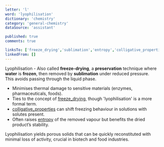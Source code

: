 ```yaml
---
letter: 'l'
word: 'lyophilisation'
dictionary: 'chemistry'
category: 'general-chemistry'
dataSource: 'assistant'

published: true
comments: true

linksTo: ['freeze_drying','sublimation','entropy','colligative_properties']
linkedFrom: []
---
```


<a id="lyophilisation">Lyophilisation</a> - Also called **freeze-drying**, a **preservation** technique where **water** is **frozen**, then removed by **sublimation** under reduced pressure. This avoids passing through the liquid phase.

- Minimises thermal damage to sensitive materials (enzymes, pharmaceuticals, foods).
- Ties to the concept of [freeze_drying](#freeze_drying), though 'lyophilisation' is a more formal term.
- [colligative_properties](#colligative_properties) can shift freezing behaviour in solutions with solutes present.
- Often raises [entropy](#entropy) of the removed vapour but benefits the dried product’s stability.

<Alert type='note'>
Lyophilisation yields porous solids that can be quickly reconstituted with minimal loss of activity, crucial in biotech and food industries.
</Alert>
